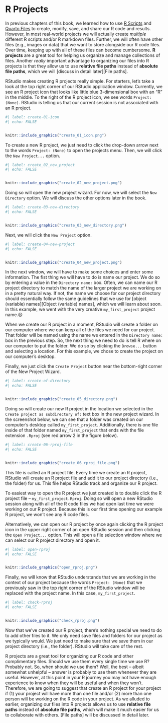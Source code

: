 # R Projects

<!--
Hidden comments placeholder

To preview:
bookdown::preview_chapter("chapters/02_part_coding_tools_and_best_practices/03_projects.Rmd")

👆**Here's what we did above:**
-->

In previous chapters of this book, we learned how to use [R Scripts](../r_scripts/r_scripts.qmd) and [Quarto Files](../quarto_files/quarto_files.qmd) to create, modify, save, and share our R code and results. However, in most real-world projects we will actually create _multiple_ different R scripts and/or R markdown files. Further, we will often have other files (e.g., images or data) that we want to store alongside our R code files. Over time, keeping up with all of these files can become cumbersome. **R projects** are a great tool for helping us organize and manage collections of files. Another _really_ important advantage to organizing our files into R projects is that they allow us to use **relative file paths** instead of **absolute file paths**, which we will [discuss in detail later][File paths].

RStudio makes creating R projects really simple. For starters, let's take a look at the top right corner of our RStudio application window. Currently, we see an R project icon that looks like little blue 3-dimensional box with an "R" in the middle. To the right of the R project icon, we see words `Project: (None)`. RStudio is telling us that our current session is not associated with an R project. 

```r
#| label: create-01-icon
#| echo: FALSE


knitr::include_graphics("create_01_icon.png")
```

To create a new R project, we just need to click the drop-down arrow next to the words `Project: (None)` to open the projects menu. Then, we will click the `New Project...` option.

```r
#| label: create_02_new_project
#| echo: FALSE


knitr::include_graphics("create_02_new_project.png")
```

Doing so will open the new project wizard. For now, we will select the `New Directory` option. We will discuss the other options later in the book.

```r
#| label: create-03-new-directory
#| echo: FALSE


knitr::include_graphics("create_03_new_directory.png")
```

Next, we will click the `New Project` option.

```r
#| label: create-04-new-project
#| echo: FALSE


knitr::include_graphics("create_04_new_project.png")
```

In the next window, we will have to make some choices and enter some information. The fist thing we will have to do is name our project. We do so by entering a value in the `Directory name:` box. Often, we can name our R project directory to match the name of the larger project we are working on in a pretty natural way. If not, the name we choose for our project directory should essentially follow the same guidelines that we use for [object (variable) names][Object (variable) names], which we will learn about soon. In this example, we went with the very creative `my_first_project` project name.😆 

When we create our R project in a moment, RStudio will create a folder on our computer where we can keep all of the files we need for our project. That folder will be named using the name we entered in the `Directory name:` box in the previous step. So, the next thing we need to do is tell R where on our computer to put the folder. We do so by clicking the `Browse...` button and selecting a location. For this example, we chose to create the project on our computer's desktop.

Finally, we just click the `Create Project` button near the bottom-right corner of the New Project Wizard.

```r
#| label: create-of-directory
#| echo: FALSE


knitr::include_graphics("create_05_directory.png")
```

Doing so will create our new R project in the location we selected in the `Create project as subdirectory of:` text box in the new project wizard. In the screenshot below, we can see that a folder was created on our computer's desktop called `my_first_project`. Additionally, there is one file inside of that folder named `my_first_project` that ends with the file extension `.Rproj` (see red arrow 2 in the figure below). 

```r
#| label: create-06-rproj-file
#| echo: FALSE


knitr::include_graphics("create_06_rproj_file.png")
```

This file is called an R project file. Every time we create an R project, RStudio will create an R project file and add it to our project directory (i.e., the folder) for us. This file helps RStudio track and organize our R project.

To easiest way to open the R project we just created is to double click the R project file -- `my_first_project.Rproj`. Doing so will open a new RStudio session along with all of the R code files we had open last time we were working on our R project. Because this is our first time opening our example R project, we won't see any R code files. 

Alternatively, we can open our R project by once again clicking the R project icon in the upper right corner of an open RStudio session and then clicking the `Open Project...` option. This will open a file selection window where we can select our R project directory and open it.

```r
#| label: open-rproj
#| echo: FALSE


knitr::include_graphics("open_rproj.png")
```

Finally, we will know that RStudio understands that we are working in the context of our project because the words `Project: (None)` that we previously saw in the top right corner of the RStudio window will be replaced with the project name. In this case, `my_first_project`. 

```r
#| label: check-rproj
#| echo: FALSE


knitr::include_graphics("check_rproj.png")
```

Now that we've created our R project, there's nothing special we need to do to add other files to it. We only need save files and folders for our project as we typically would. We just need to make sure that we save them in our project directory (i.e., the folder). RStudio will take care of the rest. 

R projects are a great tool for organizing our R code and other complimentary files. Should we use them every single time we use R? Probably not. So, when should we use them? Well, the best -- albeit somewhat unhelpful -- answer is probably to use them whenever they are useful. However, at this point in your R journey you may not have enough experience to know when they will be useful and when they won't. Therefore, we are going to suggest that create an R project for your project if (1) your project will have more than one file and/or (2) more than one person will be working on the R code in your project. As we alluded to earlier, organizing our files into R projects allows us to use **relative file paths** instead of **absolute file paths**, which will make it much easier for us to collaborate with others. [File paths] will be discussed in detail later.
